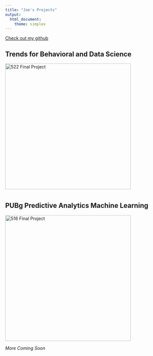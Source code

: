 ```yaml
---
title: "Joe's Projects"
output: 
  html_document:
    theme: simplex
---
```


[Check out my github](https://github.com/jpean)

## Trends for Behavioral and Data Science

[![522 Final Project](522cover.jpg){width=400px}](https://jpean.github.io/522-Final-Project)

# 

## PUBg Predictive Analytics Machine Learning

[![516 Final Project](pubg.jpg){width=400px}](https://drive.google.com/file/d/1heD3FAqFJeV9rtyDCebiL69ksoksmPoc/view?usp=sharing)

*More Coming Soon*
